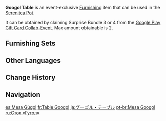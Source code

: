 {{Furnishing Infobox
|id             = 374311
|image          = Item Googol Table.png
|category       = Outdoor Furnishing
|subcategory    = Table
|quality        = 4
|adeptal_energy = 90
|load           = 35
|reduced_load   = 24
|description    = A mysterious table of unknown origin that has an unforgettable color scheme.<br>It's hard to tell if there's some secret to its design that allows it to serve excellently both at meals and at work. Some knowledgeable craftsmen call this special trait "exceptional ergonomics."
|source1        = Obtained via Surprise Bundle 3 or 4 from the [[Google Play Gift Card Collab-Event]]
|event          = Google Play Gift Card Collab-Event
}}
'''Googol Table''' is an event-exclusive [[Furnishing]] item that can be used in the [[Serenitea Pot]].

It can be obtained by claiming Surprise Bundle 3 or 4 from the [[Google Play Gift Card Collab-Event]]. Max amount obtainable is 2.
<!--No blueprint yet-->
<!--==Creation==
First time creation grants {{Item|Trust|24|x=}}.
{{Recipe
|type=Creation
|time=16h
|Pine Wood=12
|Fabric=3
|Red Dye=3
|sort=Pine Wood,Fabric,Red Dye
}}-->

==Furnishing Sets==
{{Craft Usage|type=Furnishing Set}}

==Other Languages==
{{Other Languages
|en      = Googol Table
|zhs     = 古高尔桌子
|zhs_rm  = Gǔgāo'ěr Zhuōzi
|zht     = 古戈爾桌子
|zht_rm  = Gǔgē'ěr Zhuōzi
|zh_tl   = Googol Table
|ja      = グーゴル・テーブル
|ja_rm   = Guugoru - Teeburu
|ja_tl   = Googol - Table
|ko      = 구골 테이블
|ko_tl   = Googol Table
|es      = Mesa Gúgol
|es_tl   = Googol Table
|fr      = Table Googol
|fr_tl   = Googol Table
|ru      = Стол «Гугол»
|ru_tl   = "Googol" Table
|th      = โต๊ะ Googol
|th_rm   = To Googol
|th_tl   = 
|vi      = Bàn Googol
|vi_tl   = Googol Table
|de      = Googol-Tisch
|de_tl   = Googol Table
|id      = Meja Googol
|id_tl   = Googol Table
|pt      = Mesa Googol
|pt_tl   = 
|tr      = Gugol Masa
|tr_tl   = 
|it      = Tavolo Googol
|it_tl   = 
}}

==Change History==
{{Change History|1.6}}

==Navigation==
{{Furnishing Navbox|exterior}}

[[es:Mesa Gúgol]]
[[fr:Table Googol]]
[[ja:グーゴル・テーブル]]
[[pt-br:Mesa Googol]]
[[ru:Стол «Гугол»]]